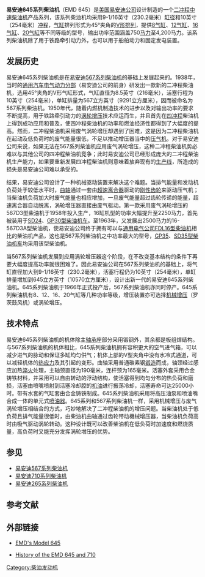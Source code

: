 {{Unreferenced|time=2019-10-21T23:22:10+00:00}}
{{noteTA
|G1=Railway
}}
{{Infobox Automobile engine
|name = 易安迪645系列
|image = 083 engine.jpg
|caption = 装用于JT22CW型柴油机车的12-645E3型柴油机
|manufacturer  = [[易安迪|易安迪]]
|aka = 
|production = 1965年—1983年
|predecessor = [[易安迪567系列柴油机|易安迪567系列]]
|successor = [[易安迪710系列柴油机|易安迪710系列]]
|numberofstrokes = 二冲程
|configuration = 8、12、16、20气缸，<br />V形排列，45°夹角
|displacement  = 单缸645立方英寸（10570立方厘米）
|bore = 9-1/16英寸（230.2毫米）
|stroke = 10英寸（254毫米）
|block = 普通碳素钢
|head = 
|valvetrain = 
|supercharger  = 罗茨鼓风机
|turbocharger  = 单级涡轮增压、离合器驱动
|fuelsystem = 直接喷射
|management = 
|fueltype = 柴油
|oilsystem = 
|coolingsystem = 水冷式
|length = 
|width = 
|height = 
|weight = 
|power = 750马力～4,200马力
|specpower = 
|torque = 
|rpm = 
|fuelcon = 
|specfuelcon = 
|oilcon = 
}}
'''易安迪645系列柴油机'''（EMD 645）是[[美国|美国]][[易安迪|易安迪公司]]设计制造的一个[[二冲程|二冲程]][[柴油机|中速柴油机]]产品系列，该系列柴油机均采用9-1/16英寸（230.2毫米）[[缸径|缸径]]和10英寸（254毫米）[[冲程|冲程]]，[[气缸|气缸]]排列形式为45°夹角的[[V型引擎|V形排列]]，提供[[V8发动机|8气缸]]、[[V12发动机|12气缸]]、[[V16发动机|16气缸]]、[[V20发动机|20气缸]]等不同等级的型号，输出功率范围涵盖750[[马力|马力]]至4,200马力。该系列柴油机除了用于铁路牵引动力外，也可以用于船舶动力和固定发电装置。

== 发展历史 ==
易安迪645系列柴油机是在[[易安迪567系列柴油机|易安迪567系列柴油机]]的基础上发展起来的。1938年，当时的[[通用汽车|通用汽车]][[易安迪|电气动力分部]]（易安迪公司的前身）研发出一款新的二冲程柴油机，选用45°夹角的V形气缸形式，气缸直径为8.5英寸（216毫米），活塞行程为10英寸（254毫米），单缸排量为567立方英寸（9291立方厘米），因而被命名为567系列柴油机。1950年代，随着内燃机制造技术的进步以及对输出功率的要求不断提高，用于铁路牵引动力的[[渦輪增壓器|涡轮增压]]技术应运而生，并且首先在[[四冲程循环|四冲程]]柴油机上得到成功应用和普及，使四冲程柴油机的功率和燃油经济性都得到了大幅度的提高。然而，二冲程柴油机采用废气涡轮增压却遇到了困难，这是因为二冲程柴油机在起动及低负荷时的废气能量很低，不足以推动增压器当中的[[压气机|压气机]]。对于易安迪公司来说，如果无法在567系列柴油机应用废气涡轮增压，这种二冲程柴油机势必难以与其他公司的四冲程柴油机竞争；此时易安迪公司已经形成庞大的二冲程柴油机生产能力，如果要重新发展四冲程柴油机则意味着放弃现有的[[生產線|生产线]]，所造成的损失是易安迪公司难以承受的。

结果，易安迪公司设计了一种机械驱动装置来解决这个难题。当排气能量和发动机负荷处于较低水平时，[[曲轴|曲轴]]通过一套由[[離合器|超速离合器]]驱动的[[齿轮|刚性齿轮]]来驱动压气机；当柴油机负荷加大时废气能量也相应增加，一旦废气能量超过齿轮传递的能量，超速离合器自动脱离，涡轮增压器直接由废气驱动。第一款采用废气涡轮增压的567D3型柴油机于1958年投入生产，16缸机型的功率大幅提升至2250马力，首先被装用于[[SD24型柴油机车|SD24]]、[[GP30型柴油机车|GP30型柴油机车]]。至1963年，又发展出2500马力的16-567D3A型柴油机，使易安迪公司终于拥有可以与[[通用电气|通用电气公司]][[通用电气7FDL系列柴油机|FDL16型柴油机]]相比的柴油机产品，这也是567系列柴油机之中功率最大的型号，[[GP35型柴油机车|GP35]]、[[SD35型柴油机车|SD35型柴油机车]]均采用该型柴油机。

当567系列柴油机发展到应用涡轮增压器这个阶段，在不改变基本结构的条件下再要大幅度提高功率就很困难了。因此易安迪公司在567系列柴油机的基础上，将气缸直径加大到9-1/16英寸（230.2毫米），活塞行程仍为10英寸（254毫米），单缸排量增加到645立方英寸（10570立方厘米），设计出新一代的易安迪645系列柴油机。645系列柴油机于1966年正式投产后，567系列柴油机亦同时停产。645系列柴油机有8、12、16、20气缸等几种功率等级，增压装置亦可选择[[机械增压器|机械增压]]（罗茨鼓风机）或涡轮增压。

== 技术特点 ==
易安迪645系列柴油机的机体除主[[轴承|轴承]]座部分采用锻钢外，其余都是{{tsl|en|Carbon steel|碳素钢|普通碳素钢}}板组焊结构。与567系列柴油机的机体相比，645系列柴油机拥有容积更大的空气进气箱，可以减少进气的脉动和保证多缸均匀供气；机体上部的V型夹角中没有水冷式通道，可以减轻机体的[[應力|热应力]]及其引起的变形。曲轴采用普通碳素钢[[鍛造|锻造]]而成，轴颈经过感应加热[[淬火|淬火]]处理，主轴颈直径为190毫米，连杆颈为165毫米。活塞外套采用合金铸铁材料，并采用可以自由转动的浮动结构，使活塞得到均匀分布的热负荷和磨损，活塞由喷嘴喷射到活塞冷却腔的[[機油|机油]]进行振荡冷却，活塞寿命可达25000小时。带有水套的气缸套由合金铸铁制成。645系列柴油机采用将高压油泵和喷油嘴合成一体的单元式[[燃料噴射裝置|喷油器]]。645系列和567系列柴油机一样，采用机械增压与废气涡轮增压相结合的方式，巧妙地解决了二冲程柴油机的增压问题。当柴油机处于低负荷且排气能量很低时，由柴油机曲轴通过齿轮带动機械增压器，当柴油机负荷高时由吸气驱动涡轮转动。这种设计既可以改善柴油机在低负荷时加速度和燃烧质量，高负荷时又能充分发挥涡轮增压的优势。

==参见==
{{Portal|鐵路}}
* [[易安迪567系列柴油机|易安迪567系列柴油机]]
* [[易安迪710系列柴油机|易安迪710系列柴油机]]
* [[易安迪265系列柴油机|易安迪265系列柴油机]]

==参考文献==
{{reflist}}

==外部链接==
*{{en}}[http://www.american-rails.com/645.html EMD's Model 645] {{Wayback|url=http://www.american-rails.com/645.html |date=20201205024600 }}
*{{en}}[https://web.archive.org/web/20160329203947/http://www.tugboatenthusiastsociety.org/pages/tugmach-diesel-modern-EMD.htm History of the EMD 645 and 710]

{{DEFAULTSORT:EMD 645}}
[[Category:柴油发动机|Category:柴油发动机]]